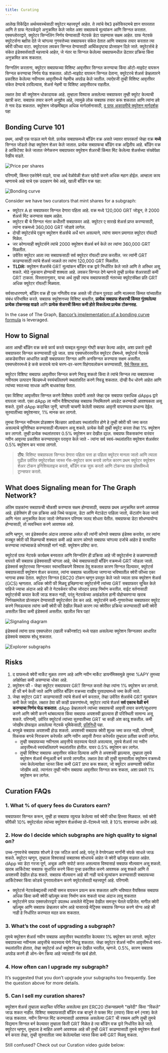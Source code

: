 ```yaml
---
title: Curating
---
```


आलेख विकेंद्रित अर्थव्यवस्थेसाठी क्युरेटर महत्त्वपूर्ण आहेत. ते त्यांचे वेब3 इकोसिस्टमचे ज्ञान वापरतात आणि ते ग्राफ नेटवर्कद्वारे अनुक्रमित केले जावेत अशा सबग्राफचे मूल्यांकन आणि सिग्नल करतात. एक्सप्लोररद्वारे, क्युरेटर सिग्नलिंग निर्णय घेण्यासाठी नेटवर्क डेटा पाहण्यास सक्षम आहेत. ग्राफ नेटवर्क क्युरेटर्सना बक्षीस देते जे चांगल्या गुणवत्तेच्या सबग्राफवर संकेत देतात आणि सबग्राफ तयार करतात त्या क्वेरी फीच्या वाटा. क्युरेटरला लवकर सिग्नल देण्यासाठी आर्थिकदृष्ट्या प्रोत्साहन दिले जाते. क्युरेटर्सचे हे संकेत इंडेक्सर्ससाठी महत्त्वाचे आहेत, जे नंतर या सिग्नल केलेल्या सबग्राफमधील डेटावर प्रक्रिया किंवा अनुक्रमित करू शकतात.

सिग्नलिंग करताना, क्युरेटर सबग्राफच्या विशिष्ट आवृत्तीवर सिग्नल करण्याचा किंवा ऑटो-माइग्रेट वापरून सिग्नल करण्याचा निर्णय घेऊ शकतात. ऑटो-माइग्रेट वापरून सिग्नल देताना, क्युरेटरचे शेअर्स डेव्हलपरने प्रकाशित केलेल्या नवीनतम आवृत्तीमध्ये नेहमीच अपग्रेड केले जातील. त्याऐवजी तुम्ही विशिष्ट आवृत्तीवर संकेत देण्याचे ठरविल्यास, शेअर्स नेहमी या विशिष्ट आवृत्तीवरच राहतील.

लक्षात ठेवा की क्युरेशन धोकादायक आहे. तुम्‍हाला विश्‍वास असलेल्‍या सबग्राफवर तुम्‍ही क्युरेट केल्‍याची खात्री करा. सबग्राफ तयार करणे अनुज्ञेय आहे, त्यामुळे लोक सबग्राफ तयार करू शकतात आणि त्यांना हवे ते नाव देऊ शकतात. क्युरेशन जोखमींबद्दल अधिक मार्गदर्शनासाठी, [द ग्राफ अकादमीचे क्युरेशन मार्गदर्शक](https://thegraph.academy/curators/) पहा

## Bonding Curve 101

प्रथम, आम्ही एक पाऊल मागे घेतो. प्रत्येक सबग्राफमध्ये बाँडिंग वक्र असते ज्यावर वापरकर्ता जेव्हा वक्र **मध्ये** सिग्नल जोडतो तेव्हा क्युरेशन शेअर केले जातात. प्रत्येक सबग्राफचा बाँडिंग वक्र अद्वितीय आहे. बाँडिंग वक्र हे आर्किटेक्‍ट केले जातात जेणेकरुन सबग्राफवर क्युरेशन शेअरची किंमत मिंट केलेल्या शेअर्सच्या संख्येपेक्षा रेखीय वाढते.

![Price per shares](/img/price-per-share.png)

परिणामी, किंमत एकरेषेने वाढते, याचा अर्थ वेळोवेळी शेअर खरेदी करणे अधिक महाग होईल. आम्हाला काय म्हणायचे आहे याचे एक उदाहरण येथे आहे, खाली बाँडिंग वक्र पहा:

![Bonding curve](/img/bonding-curve.png)

Consider we have two curators that mint shares for a subgraph:

- क्युरेटर A हा सबग्राफवर सिग्नल देणारा पहिला आहे. वक्र मध्ये 120,000 GRT जोडून, ते 2000 शेअर्स मिंट करण्यास सक्षम आहेत.
- क्युरेटर बी चे सिग्नल नंतर कधीतरी सबग्राफवर आहे. क्युरेटर ए सारखे शेअर्स प्राप्त करण्यासाठी, त्यांना वक्रमध्ये 360,000 GRT जोडावे लागेल.
- दोन्ही क्युरेटर्सचे एकूण क्युरेशन शेअर्सचे अर्धे भाग असल्याने, त्यांना समान प्रमाणात क्युरेटर रॉयल्टी मिळेल.
- जर कोणत्याही क्युरेटर्सने त्यांचे 2000 क्युरेशन शेअर्स बर्न केले तर त्यांना 360,000 GRT मिळतील.
- उर्वरित क्युरेटर आता त्या सबग्राफसाठी सर्व क्युरेटर रॉयल्टी प्राप्त करतील. जर त्यांनी GRT काढण्यासाठी त्यांचे शेअर्स जाळले तर त्यांना 120,000 GRT मिळतील.
- **TLDR:** क्युरेशन शेअर्सचे GRT मूल्यांकन बाँडिंग वक्र द्वारे निर्धारित केले जाते आणि ते अस्थिर असू शकते. मोठे नुकसान होण्याची शक्यता आहे. लवकर सिग्नल देणे म्हणजे तुम्ही प्रत्येक शेअरसाठी कमी GRT टाकता. विस्तारानुसार, याचा अर्थ तुम्ही त्याच सबग्राफसाठी नंतरच्या क्युरेटर्सपेक्षा प्रति GRT अधिक क्युरेटर रॉयल्टी मिळवता.

सर्वसाधारणपणे, बाँडिंग वक्र ही एक गणितीय वक्र असते जी टोकन पुरवठा आणि मालमत्ता किंमत यांच्यातील संबंध परिभाषित करते. सबग्राफ क्युरेशनच्या विशिष्ट बाबतीत, **प्रत्येक सबग्राफ शेअरची किंमत गुंतवलेल्या प्रत्येक टोकनसह वाढते** आणि **प्रत्येक शेअरची किंमत कमी होते विकलेल्या प्रत्येक टोकनसह.**

In the case of The Graph, [Bancor’s implementation of a bonding curve formula](https://drive.google.com/file/d/0B3HPNP-GDn7aRkVaV3dkVl9NS2M/view?resourcekey=0-mbIgrdd0B9H8dPNRaeB_TA) is leveraged.

## How to Signal

आता आम्ही बाँडिंग वक्र कसे कार्य करते याबद्दल मूलभूत गोष्टी कव्हर केल्या आहेत, अशा प्रकारे तुम्ही सबग्राफवर सिग्नल करण्यासाठी पुढे जाल. ग्राफ एक्सप्लोररवरील क्युरेटर टॅबमध्ये, क्युरेटर्स नेटवर्क आकडेवारीवर आधारित काही सबग्राफवर सिग्नल आणि अनसिग्नल करण्यास सक्षम असतील. एक्सप्लोररमध्ये हे कसे करायचे याचे चरण-दर-चरण विहंगावलोकन करण्यासाठी, [येथे क्लिक करा.](/network/explorer)

क्युरेटर विशिष्ट सबग्राफ आवृत्तीवर सिग्नल करणे निवडू शकतो किंवा ते त्यांचे सिग्नल त्या सबग्राफच्या नवीनतम उत्पादन बिल्डमध्ये स्वयंचलितपणे स्थलांतरित करणे निवडू शकतात. दोन्ही वैध धोरणे आहेत आणि त्यांच्या स्वतःच्या साधक आणि बाधकांसह येतात.

एका विशिष्‍ट आवृत्‍तीवर सिग्नल करणे विशेषतः उपयोगी असते जेव्हा एक सबग्राफ एकाधिक dApps द्वारे वापरला जातो. एका dApp ला नवीन वैशिष्ट्यांसह सबग्राफ नियमितपणे अपडेट करण्याची आवश्यकता असू शकते. दुसरे dApp कदाचित जुनी, चांगली चाचणी केलेली सबग्राफ आवृत्ती वापरण्यास प्राधान्य देईल. सुरुवातीच्या क्युरेशनवर, 1% मानक कर लागतो.

तुमचा सिग्नल नवीनतम प्रोडक्शन बिल्डवर आपोआप स्थलांतरित होणे हे तुम्ही क्वेरी फी जमा करत असल्याचे सुनिश्चित करण्यासाठी मौल्यवान असू शकते. प्रत्येक वेळी तुम्ही क्युरेट करता तेव्हा 1% क्युरेशन कर लागतो. तुम्ही प्रत्येक स्थलांतरावर 0.5% क्युरेशन कर देखील द्याल. सबग्राफ विकसकांना वारंवार नवीन आवृत्त्या प्रकाशित करण्यापासून परावृत्त केले जाते - त्यांना सर्व स्वयं-स्थलांतरित क्युरेशन शेअर्सवर 0.5% क्युरेशन कर भरावा लागतो.

> **टीप**: विशिष्ट सबग्राफला सिग्नल देणारा पहिला पत्ता हा पहिला क्युरेटर मानला जातो आणि त्याला पुढील उर्वरित क्युरेटरपेक्षा जास्त गॅस-क्युरेटर काम करावे लागेल कारण प्रथम क्युरेटर क्युरेशन शेअर टोकन इनिशियलाइज करतो, बाँडिंग वक्र सुरू करतो आणि टोकन्स ग्राफ प्रॉक्सीमध्ये ट्रान्सफर करतो.

## What does Signaling mean for The Graph Network?

अंतिम ग्राहकांना सबग्राफची चौकशी करण्यास सक्षम होण्यासाठी, सबग्राफ प्रथम अनुक्रमित करणे आवश्यक आहे. इंडेक्सिंग ही एक प्रक्रिया आहे जिथे फाइल्स, डेटा आणि मेटाडेटा पाहिला जातो, कॅटलॉग केला जातो आणि नंतर अनुक्रमित केला जातो जेणेकरून परिणाम जलद शोधता येतील. सबग्राफचा डेटा शोधण्यायोग्य होण्यासाठी, तो व्यवस्थित करणे आवश्यक आहे.

आणि म्हणून, जर इंडेक्सर्सना अंदाज लावायचा असेल की त्यांनी कोणते सबग्राफ इंडेक्स करावेत, तर त्यांना मजबूत क्वेरी फी मिळण्याची शक्यता कमी आहे कारण कोणते सबग्राफ चांगल्या दर्जाचे आहेत हे सत्यापित करण्याचा त्यांच्याकडे कोणताही मार्ग नाही. क्युरेशन प्रविष्ट करा.

क्युरेटर्स ग्राफ नेटवर्क कार्यक्षम बनवतात आणि सिग्नलिंग ही प्रक्रिया आहे जी क्यूरेटर्सना हे कळवण्यासाठी वापरते की सबग्राफ इंडेक्ससाठी चांगला आहे, जेथे सबग्राफसाठी बाँडिंग वक्रमध्ये GRT जोडला जातो. इंडेक्सर्स क्युरेटरच्या सिग्नलवर स्वाभाविकपणे विश्वास ठेवू शकतात कारण सिग्नल दिल्यावर, क्युरेटर्स सबग्राफसाठी क्युरेशन शेअर करतात, त्यांना सबग्राफ चालविल्या जाणार्‍या भविष्यातील क्वेरी फीच्या एका भागाचा हक्क देतात. क्युरेटर सिग्नल ERC20 टोकन म्हणून प्रस्तुत केले जाते ज्याला ग्राफ क्युरेशन शेअर्स (GCS) म्हणतात. अधिक क्वेरी फी मिळवू इच्छिणाऱ्या क्युरेटर्सनी त्यांच्या GRT सबग्राफवर सूचित केले पाहिजे ज्याचा अंदाज आहे की ते नेटवर्कवर फीचा जोरदार प्रवाह निर्माण करतील. वाईट वर्तनासाठी क्युरेटर्सची कपात केली जाऊ शकत नाही, परंतु नेटवर्कच्या अखंडतेला हानी पोहोचवणाऱ्या खराब निर्णयक्षमतेला प्रोत्साहन देण्यासाठी क्युरेटर्सवर ठेव कर आहे. क्युरेटर्सने कमी-गुणवत्तेच्या सबग्राफवर क्युरेट करणे निवडल्यास त्यांना कमी क्वेरी फी देखील मिळते कारण त्या क्वेरींवर प्रक्रिया करण्यासाठी कमी क्वेरी असतील किंवा कमी इंडेक्सर्स असतील. खालील चित्र पहा!

![Signaling diagram](/img/curator-signaling.png)

इंडेक्सर्स त्यांना ग्राफ एक्सप्लोरर (खाली स्क्रीनशॉट) मध्ये पाहत असलेल्या क्युरेशन सिग्नलवर आधारित इंडेक्सचे सबग्राफ शोधू शकतात.

![Explorer subgraphs](/img/explorer-subgraphs.png)

## Risks

1. द ग्राफमध्ये क्वेरी मार्केट मूळतः तरुण आहे आणि नवीन मार्केट डायनॅमिक्समुळे तुमचा %APY तुमच्या अपेक्षेपेक्षा कमी असण्याचा धोका आहे.
2. क्युरेशन फी - जेव्हा क्युरेटर सबग्राफवर GRT सिग्नल करतो तेव्हा त्यांना 1% क्युरेशन कर लागतो. ही फी बर्न केली जाते आणि उर्वरित बाँडिंग वक्रच्या राखीव पुरवठ्यामध्ये जमा केली जाते.
3. जेव्हा क्युरेटर GRT काढण्यासाठी त्यांचे शेअर्स बर्न करतात, तेव्हा उर्वरित शेअर्सचे GRT मूल्यांकन कमी केले जाईल. लक्षात ठेवा की काही प्रकरणांमध्ये, क्युरेटर त्यांचे शेअर्स **सर्व एकाच वेळी बर्न करण्याचा निर्णय घेऊ शकतात**. dApp डेव्हलपरने त्यांच्या सबग्राफची आवृत्ती तयार करणे/सुधारणा करणे आणि क्वेरी करणे थांबवल्यास किंवा सबग्राफ अयशस्वी झाल्यास ही परिस्थिती सामान्य असू शकते. परिणामी, उर्वरित क्युरेटर्स त्यांच्या सुरुवातीच्या GRT चा काही अंश काढू शकतील. कमी जोखीम प्रोफाइल असलेल्या नेटवर्क भूमिकेसाठी, [प्रतिनिधी](/network/delegating) पहा.
4. बगमुळे सबग्राफ अयशस्वी होऊ शकतो. अयशस्वी सबग्राफ क्वेरी शुल्क जमा करत नाही. परिणामी, विकसक बगचे निराकरण करेपर्यंत आणि नवीन आवृत्ती तैनात करेपर्यंत तुम्हाला प्रतीक्षा करावी लागेल.
   - तुम्ही सबग्राफच्या नवीनतम आवृत्तीचे सदस्यत्व घेतले असल्यास, तुमचे शेअर्स त्या नवीन आवृत्तीमध्ये स्वयंचलितपणे स्थलांतरित होतील. यावर 0.5% क्युरेशन कर लागेल.
   - तुम्ही विशिष्ट सबग्राफ आवृत्तीवर संकेत दिल्यास आणि ते अयशस्वी झाल्यास, तुम्हाला तुमचे क्युरेशन शेअर्स मॅन्युअली बर्न करावे लागतील. लक्षात ठेवा की तुम्ही सुरुवातीला क्युरेशन वक्रमध्ये जमा केलेल्यापेक्षा जास्त किंवा कमी GRT प्राप्त करू शकता, जो क्युरेटर असण्याशी संबंधित जोखीम आहे. त्यानंतर तुम्ही नवीन सबग्राफ आवृत्तीवर सिग्नल करू शकता, अशा प्रकारे 1% क्युरेशन कर लागेल.

## Curation FAQs

### 1. What % of query fees do Curators earn?

सबग्राफवर सिग्नल करून, तुम्ही हा सबग्राफ व्युत्पन्न केलेल्या सर्व क्वेरी फीचा हिस्सा मिळवाल. सर्व क्वेरी फीपैकी 10% क्युरेटर्सला त्यांच्या क्युरेशन शेअर्सच्या प्रो-रॅटामध्ये जाते. हे 10% शासनाच्या अधीन आहे.

### 2. How do I decide which subgraphs are high quality to signal on?

उच्च-गुणवत्तेचे सबग्राफ शोधणे हे एक जटिल कार्य आहे, परंतु ते वेगवेगळ्या मार्गांनी संपर्क साधले जाऊ शकते. क्युरेटर म्हणून, तुम्हाला विश्वासार्ह सबग्राफ्स शोधायचे आहेत जे क्वेरी व्हॉल्यूम वाढवत आहेत. dApp च्या डेटा गरजा पूर्ण, अचूक आणि सपोर्ट करत असल्यास विश्वासार्ह सबग्राफ मौल्यवान असू शकतो. खराब आर्किटेक्‍ट सबग्राफ सुधारित करणे किंवा पुन्हा प्रकाशित करणे आवश्यक असू शकते आणि ते अयशस्वी देखील होऊ शकते. सबग्राफ मौल्यवान आहे की नाही याचे मूल्यांकन करण्यासाठी सबग्राफच्या आर्किटेक्चर किंवा कोडचे पुनरावलोकन करणे क्युरेटर्ससाठी महत्त्वपूर्ण आहे. परिणामी:

- क्युरेटर्स नेटवर्कबद्दलची त्यांची समज वापरून प्रयत्न करू शकतात आणि भविष्यात वैयक्तिक सबग्राफ अधिक किंवा कमी क्वेरी व्हॉल्यूम कसा निर्माण करू शकतो याचा अंदाज लावू शकतात
- क्युरेटर्सने ग्राफ एक्सप्लोररद्वारे उपलब्ध असलेले मेट्रिक्स देखील समजून घेतले पाहिजेत. मागील क्वेरी व्हॉल्यूम आणि सबग्राफ डेव्हलपर कोण आहे यासारखे मेट्रिक्स सबग्राफ सिग्नल करणे योग्य आहे की नाही हे निर्धारित करण्यात मदत करू शकतात.

### 3. What’s the cost of upgrading a subgraph?

तुमचे क्युरेशन शेअर्स नवीन सबग्राफ आवृत्तीवर स्थलांतरित केल्यावर 1% क्युरेशन कर लागतो. क्युरेटर सबग्राफच्या नवीनतम आवृत्तीचे सदस्यत्व घेणे निवडू शकतात. जेव्हा क्युरेटर शेअर्स नवीन आवृत्तीमध्ये स्वयं-स्थलांतरित होतात, तेव्हा क्युरेटर्स अर्धा क्युरेशन कर देखील भरतील, म्हणजे. 0.5%, कारण सबग्राफ अपग्रेड करणे ही ऑन-चेन क्रिया आहे ज्यासाठी गॅस खर्च होतो.

### 4. How often can I upgrade my subgraph?

It’s suggested that you don’t upgrade your subgraphs too frequently. See the question above for more details.

### 5. Can I sell my curation shares?

क्युरेशन शेअर्स तुम्हाला कदाचित परिचित असलेल्या इतर ERC20 टोकन्सप्रमाणे "खरेदी" किंवा "विकले" जाऊ शकत नाहीत. विशिष्ट सबग्राफसाठी बाँडिंग वक्र बाजूने ते फक्त मिंट (तयार) किंवा बर्न (नाश) केले जाऊ शकतात. नवीन सिग्नल मिंट करण्यासाठी आवश्यक असलेल्या GRT ची रक्कम आणि तुम्ही तुमचे विद्यमान सिग्नल बर्न केल्यावर तुम्हाला किती GRT मिळेल हे त्या बाँडिंग वक्र द्वारे निर्धारित केले जाते. क्युरेटर म्हणून, तुम्हाला हे माहित असणे आवश्यक आहे की तुम्ही GRT काढण्यासाठी तुमचे क्युरेशन शेअर्स बर्न करता तेव्हा, तुम्ही सुरुवातीला जमा केलेल्यापेक्षा जास्त किंवा कमी GRT मिळवू शकता.

Still confused? Check out our Curation video guide below:

<VideoEmbed youtube="VytTEcf0dxQ" />
